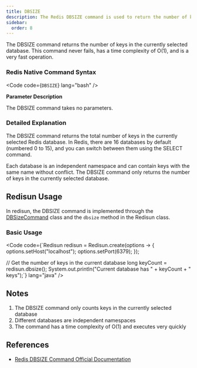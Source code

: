 ```yaml
---
title: DBSIZE
description: The Redis DBSIZE command is used to return the number of keys in the current database.
sidebar:
  order: 8
---
```



The DBSIZE command returns the number of keys in the currently selected database. This command never fails, has a time complexity of O(1), and is a very fast operation.

### Redis Native Command Syntax

<Code code={`DBSIZE`} lang="bash" />

**Parameter Description**

The DBSIZE command takes no parameters.

### Detailed Explanation

The DBSIZE command returns the total number of keys in the currently selected Redis database. In Redis, there are 16 databases by default (numbered 0 to 15), and you can switch between them using the SELECT command.

Each database is an independent namespace and can contain keys with the same name without conflict. The DBSIZE command only returns the number of keys in the currently selected database.

## Redisun Usage

In redisun, the DBSIZE command is implemented through the [DBSizeCommand](https://github.com/smartboot/redisun/blob/master/src/main/java/tech/smartboot/redisun/cmd/DBSizeCommand.java) class and the `dbsize` method in the Redisun class.

### Basic Usage

<Code code={`Redisun redisun = Redisun.create(options -> {
    options.setHost("localhost");
    options.setPort(6379);
});

// Get the number of keys in the current database
long keyCount = redisun.dbsize();
System.out.println("Current database has " + keyCount + " keys");`} lang="java" />

## Notes

1. The DBSIZE command only counts keys in the currently selected database
2. Different databases are independent namespaces
3. The command has a time complexity of O(1) and executes very quickly

## References

- [Redis DBSIZE Command Official Documentation](https://redis.io/commands/dbsize/)